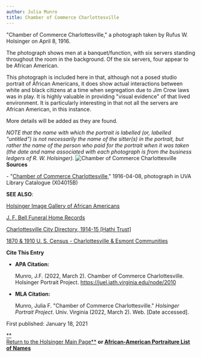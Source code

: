 ```yaml
---
author: Julia Munro
title: Chamber of Commerce Charlottesville
---
```

"Chamber of Commerce Charlottesville," a photograph taken by Rufus W. Holsinger on April 8, 1916.

The photograph shows men at a banquet/function, with six servers standing throughout the room in the background. Of the six servers, four appear to be African American.

This photograph is included here in that, although not a posed studio portrait of African Americans, it does show actual interactions between white and black citizens at a time when segregation due to Jim Crow laws was in play. It is highly valuable in providing "visual evidence" of that lived environment. It is particularly interesting in that not all the servers are African American, in this instance.

More details will be added as they are found.

_NOTE that the name with which the portrait is labelled (or, labelled "untitled") is not necessarily the name of the sitter(s) in the portrait, but rather the name of the person who paid for the portrait when it was taken (the date and name associated with each photograph is from the business ledgers of R. W. Holsinger)._ ![Chamber of Commerce Charlottesville](https://iiif.lib.virginia.edu/iiif/uva-lib:1044024/full/778,561/0/default.jpg "Chamber of Commerce Charlottesville")   
**Sources**

\- "[Chamber of Commerce Charlottesville](https://v3.lib.virginia.edu/sources/images/items/uva-lib:1044024 "Chamber of Commerce Charlottesville")," 1916-04-08, photograph in UVA Library Catalogue (X04015B)  

**SEE ALSO**:

[Holsinger Image Gallery of African Americans](http://rwholsingerphotos.org/images.php "Holsinger Image Gallery of African Americans")

[J. F. Bell Funeral Home Records](http://www2.vcdh.virginia.edu/afam/raceandplace/perl_scripts/funeral_search.html "J. F. Bell Funeral Home Database")

[Charlottesville City Directory, 1914-15 \[Hathi Trust\]](https://catalog.hathitrust.org/Record/101954103 "Charlottesville City Directory, 1914-15") 

[1870 & 1910 U. S. Census - Charlottesville & Esmont Communities](http://www2.vcdh.virginia.edu/afam/raceandplace/census/search_both.html "1870 & 1910 U. S. Census: Charlottesville and Esmont Communities")

**Cite This Entry**

*   **APA Citation:**
    
    Munro, J.F. (2022, March 2). Chamber of Commerce Charlottesville. Holsinger Portrait Project. https://juel.iath.virginia.edu/node/2010
    
*   **MLA Citation:**
    
    Munro, Julia F. "Chamber of Commerce Charlottesville." _Holsinger Portrait Project_. Univ. Virginia (2022, March 2). Web. \[Date accessed\].
    

First published: January 18, 2021

[**  
Return to the Holsinger Main Page**](http://juel.iath.virginia.edu/node/980) **or [African-American Portraiture List of Names](http://juel.iath.virginia.edu/node/996)**